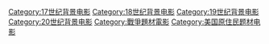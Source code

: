 {{Cat main|北美印第安战争}}

[[Category:17世纪背景电影|Category:17世纪背景电影]]
[[Category:18世纪背景电影|Category:18世纪背景电影]]
[[Category:19世纪背景电影|Category:19世纪背景电影]]
[[Category:20世纪背景电影|Category:20世纪背景电影]]
[[Category:戰爭題材電影|Category:戰爭題材電影]]
[[Category:美国原住民题材电影|Category:美国原住民题材电影]]